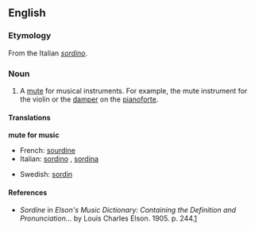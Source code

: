==English==

===Etymology===
From the Italian ''[[sordino]]''.

===Noun===
{{en-noun}}

# A [[mute]] for musical instruments. For example, the mute instrument for the violin or the [[damper]] on the [[pianoforte]].

====Translations====
'''mute for music'''
{{top}}
*French: [[sourdine]] {{f}}
*Italian: [[sordino]] {{m}}, [[sordina]] {{f}}
{{mid}}
*Swedish: [[sordin]] {{c}}
{{bottom}}

====References====
*''Sordine'' in ''Elson's Music Dictionary: Containing the Definition and Pronunciation...'' by Louis Charles Elson. 1905. p. 244.[http://books.google.com/books?id=f10NAAAAIAAJ&pg=PA244&lpg=PA244&dq=sordini+music&source=web&ots=bD-E6ZkgAk&sig=ClRMhhM8gwTZ5i3bSZsCNkFtdCk]